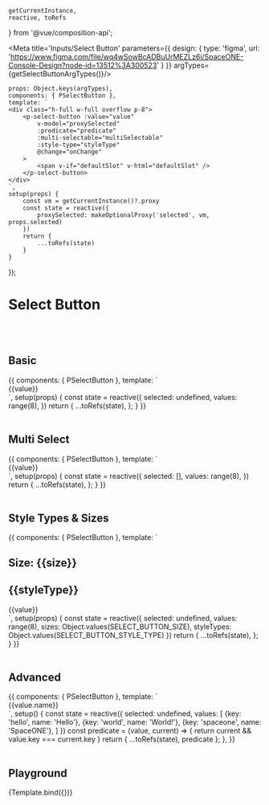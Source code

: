     getCurrentInstance,
    reactive, toRefs
} from '@vue/composition-api';

<Meta title='Inputs/Select Button' parameters={{
    design: {
        type: 'figma',
        url: 'https://www.figma.com/file/wq4wSowBcADBuUrMEZLz6i/SpaceONE-Console-Design?node-id=13512%3A300523'
    }
}} argTypes={getSelectButtonArgTypes()}/>


    props: Object.keys(argTypes),
    components: { PSelectButton },
    template: `
    <div class="h-full w-full overflow p-8">
        <p-select-button :value="value"
            v-model="proxySelected"
            :predicate="predicate"
            :multi-selectable="multiSelectable"
            :style-type="styleType"
            @change="onChange"
        >
            <span v-if="defaultSlot" v-html="defaultSlot" />
        </p-select-button>
    </div>
    `,
    setup(props) {
        const vm = getCurrentInstance()?.proxy
        const state = reactive({
            proxySelected: makeOptionalProxy('selected', vm, props.selected)
        })
        return {
            ...toRefs(state)
        }
    }
});


# Select Button
<br/>
<br/>

## Basic

<Canvas>
    <Story name="Basic">
        {{
            components: { PSelectButton },
            template: `
    <div class="w-full overflow p-8 flex flex-wrap">
        <p-select-button v-for="value in values" :key="value"
            :value="value"
            v-model="selected"
            class="mr-2"
        >
            {{value}}
        </p-select-button>
    </div>
    `,
            setup(props) {
                const state = reactive({
                    selected: undefined,
                    values: range(8),
                })
                return {
                    ...toRefs(state),
                };
            }
        }}
    </Story>
</Canvas>

<br/>
<br/>

## Multi Select

<Canvas>
    <Story name="Multi Select">
        {{
            components: { PSelectButton },
            template: `
    <div class="w-full overflow p-8 flex flex-wrap">
        <p-select-button v-for="value in values" :key="value"
            multi-selectable
            :value="value"
            v-model="selected"
            class="mr-2"
        >
            {{value}}
        </p-select-button>
    </div>
    `,
            setup(props) {
                const state = reactive({
                    selected: [],
                    values: range(8),
                })
                return {
                    ...toRefs(state),
                };
            }
        }}
    </Story>
</Canvas>

<br/>
<br/>


## Style Types & Sizes

<Canvas>
    <Story name=" Style Types & Sizes">
        {{
            components: { PSelectButton },
            template: `
    <div class="w-full overflow p-8">
        <div v-for="size in sizes" :key="size" class="flex flex-wrap mb-8">
            <h2 class="mb-4 text-xl font-bold">Size: {{size}}</h2>
            <div v-for="styleType in styleTypes" :key="styleType" class="w-full flex flex-wrap mb-4">
                <h2 class="mr-2">{{styleType}}</h2>
                <p-select-button v-for="value in values" :key="value"
                        :size="size"
                        :style-type="styleType"
                        :value="value"
                        v-model="selected"
                        class="mr-2"
                >
                    {{value}}
                </p-select-button>
            </div>
        </div>
    </div>
    `,
            setup(props) {
                const state = reactive({
                    selected: undefined,
                    values: range(8),
                    sizes: Object.values(SELECT_BUTTON_SIZE),
                    styleTypes: Object.values(SELECT_BUTTON_STYLE_TYPE)
                })
                return {
                    ...toRefs(state),
                };
            }
        }}
    </Story>
</Canvas>

<br/>
<br/>



## Advanced

<Canvas>
    <Story name="Advanced">
        {{
            components: { PSelectButton },
            template: `
    <div class="w-full overflow p-8 grid gap-4 grid-cols-3">
        <p-select-button v-for="value in values" :key="value.key"
            v-model="selected"
            :value="value"
            :predicate="predicate"
            class="mb-4"
        >
            {{value.name}}
        </p-select-button>
    </div>
    `,
            setup() {
                const state = reactive({
                    selected: undefined,
                    values: [
                        {key: 'hello', name: 'Hello'},
                        {key: 'world', name: 'World!'},
                        {key: 'spaceone', name: 'SpaceONE'},
                    ]
                })
                const predicate = (value, current) => {
                    return current && value.key === current.key
                }
                return {
                    ...toRefs(state),
                    predicate
                };
            },
        }}
    </Story>
</Canvas>

<br/>
<br/>


## Playground

<Canvas>
    <Story name="Playground">
        {Template.bind({})}
    </Story>
</Canvas>

<ArgsTable story="Playground"/>

